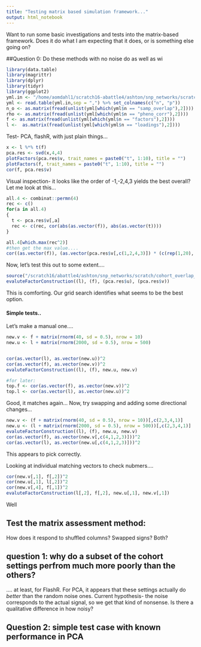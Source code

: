 ```yaml
---
title: "Testing matrix based simulation framework..."
output: html_notebook
---
```


Want to run some basic investigations and tests into the matrix-based framework. Does it do what I am expecting that it does, or is something else going on?

##Question 0: Do these methods with no noise do as well as wi
```r
library(data.table)
library(magrittr)
library(dplyr)
library(tidyr) 
library(ggplot2)
yml.in <- "/home/aomdahl1/scratch16-abattle4/ashton/snp_networks/scratch/cohort_overlap_exploration/simulating_factors/udler_based_500/k4/noise2/udler1_no-samp-overlap_no-correlation_noise2/udler1_no-samp-overlap_no-correlation_noise2.yml"
yml <- read.table(yml.in,sep = ",") %>% set_colnames(c("n", "p"))
n_o <- as.matrix(fread(unlist(yml[which(yml$n == "samp_overlap"),2])))
rho <- as.matrix(fread(unlist(yml[which(yml$n == "pheno_corr"),2])))
f <- as.matrix(fread(unlist(yml[which(yml$n == "factors"),2])))
l <-  as.matrix(fread(unlist(yml[which(yml$n == "loadings"),2])))
```
Test- PCA, flashR, with just plain things...
```r
x <- l %*% t(f)
pca.res <- svd(x,4,4)
plotFactors(pca.res$v, trait_names = paste0("t", 1:10), title = "")
plotFactors(f, trait_names = paste0("t", 1:10), title = "")
cor(f, pca.res$v)
```
Visual inspection- it looks like the order of -1,-2,4,3 yields the best overall? Let me look at this...
```r
all.4 <- combinat::permn(4)
rec <- c()
for(a in all.4)
{
  t <- pca.res$v[,a]
  rec <- c(rec, cor(abs(as.vector(f)), abs(as.vector(t))))
}

all.4[which.max(rec^2)]
#then get the max value....
cor((as.vector(f)), (as.vector(pca.res$v[,c(1,2,4,3)]) * (c(rep(1,20), rep(-1,20)))))^2
```
Now, let's test this out to some extent....
```r
source("/scratch16/abattle4/ashton/snp_networks/scratch/cohort_overlap_exploration/src/evaluateSimR2.R")
evaluteFactorConstruction((l), (f), (pca.res$u), (pca.res$v))

```
This is comforting. Our grid search identifies what seems to be the best option.



#### Simple tests..
Let's make a manual one....
```r
new.v <- f + matrix(rnorm(40, sd = 0.5), nrow = 10)
new.u <- l + matrix(rnorm(2000, sd = 0.5), nrow = 500)


cor(as.vector(l), as.vector(new.u))^2
cor(as.vector(f), as.vector(new.v))^2
evaluteFactorConstruction((l), (f), new.u, new.v)

#for later:
top.f <- cor(as.vector(f), as.vector(new.v))^2
top.l <- cor(as.vector(l), as.vector(new.u))^2
```
Good, it matches again...
Now, try swapping and adding some directional changes...
```r
new.v <- (f + matrix(rnorm(40, sd = 0.5), nrow = 10))[,c(2,3,4,1)]
new.u <- (l + matrix(rnorm(2000, sd = 0.5), nrow = 500))[,c(2,3,4,1)]
evaluteFactorConstruction((l), (f), new.u, new.v)
cor(as.vector(f), as.vector(new.v[,c(4,1,2,3)]))^2
cor(as.vector(l), as.vector(new.u[,c(4,1,2,3)]))^2

```
This appears to pick correctly.

Looking at individual matching vectors to check nubmers....
```r
cor(new.v[,1], f[,2])^2
cor(new.u[,1], l[,2])^2
cor(new.v[,4], f[,1])^2
evaluteFactorConstruction(l[,2], f[,2], new.u[,1], new.v[,1])
```
Well 

## Test the matrix assessment method:
How does it respond to shuffled columns?
Swapped signs?
Both?

## question 1: why do a subset of the cohort settings perfrom much more poorly than the others?
.... at least, for FlashR. For PCA, it appears that these settings actually do *better* than the random noise ones.
Current hypothesis- the noise corresponds to the actual signal, so we get that kind of nonsense.
Is there a qualitative difference in how noisy?

## Question 2: simple test case with known performance in PCA